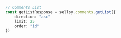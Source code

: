 ```typescript index.ts
// Comments List
const getListResponse = sellsy.comments.getList({
    direction: "asc"
    limit: 25
    order: "id"
})
```